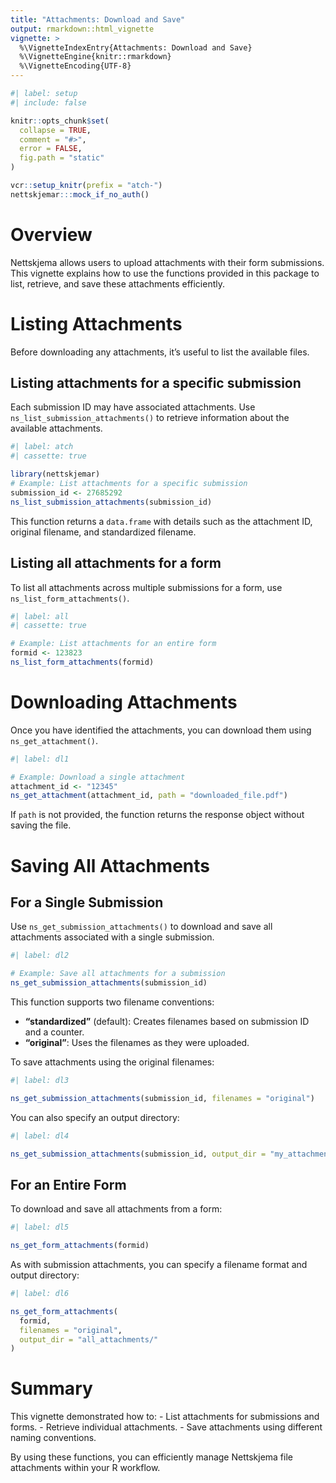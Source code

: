 ```yaml
---
title: "Attachments: Download and Save"
output: rmarkdown::html_vignette
vignette: >
  %\VignetteIndexEntry{Attachments: Download and Save}
  %\VignetteEngine{knitr::rmarkdown}
  %\VignetteEncoding{UTF-8}
---
```


```r
#| label: setup
#| include: false

knitr::opts_chunk$set(
  collapse = TRUE,
  comment = "#>",
  error = FALSE,
  fig.path = "static"
)

vcr::setup_knitr(prefix = "atch-")
nettskjemar:::mock_if_no_auth()
```

# Overview

Nettskjema allows users to upload attachments with their form submissions. This vignette explains how to use the functions provided in this package to list, retrieve, and save these attachments efficiently.

# Listing Attachments

Before downloading any attachments, it's useful to list the available files.

## Listing attachments for a specific submission

Each submission ID may have associated attachments. Use `ns_list_submission_attachments()` to retrieve information about the available attachments.

```r
#| label: atch
#| cassette: true

library(nettskjemar)
# Example: List attachments for a specific submission
submission_id <- 27685292
ns_list_submission_attachments(submission_id)
```

This function returns a `data.frame` with details such as the attachment ID, original filename, and standardized filename.

## Listing all attachments for a form

To list all attachments across multiple submissions for a form, use `ns_list_form_attachments()`.

```r
#| label: all
#| cassette: true

# Example: List attachments for an entire form
formid <- 123823
ns_list_form_attachments(formid)
```

# Downloading Attachments

Once you have identified the attachments, you can download them using `ns_get_attachment()`.

```r
#| label: dl1

# Example: Download a single attachment
attachment_id <- "12345"
ns_get_attachment(attachment_id, path = "downloaded_file.pdf")
```

If `path` is not provided, the function returns the response object without saving the file.

# Saving All Attachments

## For a Single Submission

Use `ns_get_submission_attachments()` to download and save all attachments associated with a single submission.

```r
#| label: dl2

# Example: Save all attachments for a submission
ns_get_submission_attachments(submission_id)
```

This function supports two filename conventions:

- **"standardized"** (default): Creates filenames based on submission ID and a counter.
- **"original"**: Uses the filenames as they were uploaded.

To save attachments using the original filenames:

```r
#| label: dl3

ns_get_submission_attachments(submission_id, filenames = "original")
```

You can also specify an output directory:

```r
#| label: dl4

ns_get_submission_attachments(submission_id, output_dir = "my_attachments/")
```

## For an Entire Form

To download and save all attachments from a form:

```r
#| label: dl5

ns_get_form_attachments(formid)
```

As with submission attachments, you can specify a filename format and output directory:

```r
#| label: dl6

ns_get_form_attachments(
  formid,
  filenames = "original",
  output_dir = "all_attachments/"
)
```

# Summary

This vignette demonstrated how to:
- List attachments for submissions and forms.
- Retrieve individual attachments.
- Save attachments using different naming conventions.

By using these functions, you can efficiently manage Nettskjema file attachments within your R workflow.

